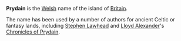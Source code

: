 '''Prydain''' is the [[Welsh]] name of the island of [[Britain]]. 

The name has been used by a number of authors for ancient Celtic or fantasy lands, including [[Stephen Lawhead]] and [[Lloyd Alexander]]'s [[Chronicles of Prydain]].  

{{stub}}